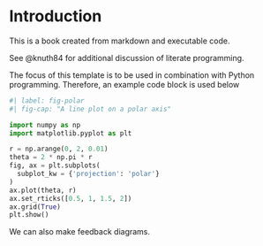 # Introduction

This is a book created from markdown and executable code.

See @knuth84 for additional discussion of literate programming.

The focus of this template is to be used in combination with Python programming. Therefore, an example code block is used below

```python
#| label: fig-polar
#| fig-cap: "A line plot on a polar axis"

import numpy as np
import matplotlib.pyplot as plt

r = np.arange(0, 2, 0.01)
theta = 2 * np.pi * r
fig, ax = plt.subplots(
  subplot_kw = {'projection': 'polar'} 
)
ax.plot(theta, r)
ax.set_rticks([0.5, 1, 1.5, 2])
ax.grid(True)
plt.show()
```

We can also make feedback diagrams. 

<!-- ```{mermaid}
flowchart TD
  A(["$$\frac{\partial h}{\partial t}$$"])
  B["$$\Delta \theta$$"]
  C["$$\gamma_{\theta}$$"]
  D["$$|w_s|$$"]
  E(["$$\frac{\partial \langle \theta \rangle}{\partial t}$$"])

  A ~~~ B & C & D
  B & C & D ~~~ E

  B -.-> A

  classDef largeFontSize font-size:22px;
  class A,B,C,D,E largeFontSize;
``` -->